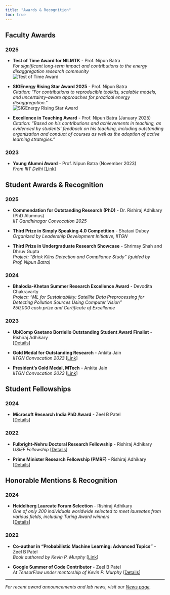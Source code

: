 ```yaml
---
title: "Awards & Recognition"
toc: true
---
```


## Faculty Awards

### 2025
- **Test of Time Award for NILMTK** - Prof. Nipun Batra  
  *For significant long-term impact and contributions to the energy disaggregation research community*  
  ![Test of Time Award](images/awards/nipun-test-time.jpg){.award-image}

- **SIGEnergy Rising Star Award 2025** - Prof. Nipun Batra  
  *Citation: "For contributions to reproducible toolkits, scalable models, and uncertainty-aware approaches for practical energy disaggregation."*  
  ![SIGEnergy Rising Star Award](images/awards/nipun-sigenergy.jpg){.award-image}

- **Excellence in Teaching Award** - Prof. Nipun Batra (January 2025)  
  *Citation: "Based on his contributions and achievements in teaching, as evidenced by students' feedback on his teaching, including outstanding organization and conduct of courses as well as the adoption of active learning strategies."*

### 2023
- **Young Alumni Award** - Prof. Nipun Batra (November 2023)  
  *From IIIT Delhi* [[Link](https://x.com/nipun_batra/status/1702672278436135241)]

## Student Awards & Recognition

### 2025
- **Commendation for Outstanding Research (PhD)** - Dr. Rishiraj Adhikary (PhD Alumnus)  
  *IIT Gandhinagar Convocation 2025*

- **Third Prize in Simply Speaking 4.0 Competition** - Shataxi Dubey  
  *Organized by Leadership Development Initiative, IITGN*

- **Third Prize in Undergraduate Research Showcase** - Shrimay Shah and Dhruv Gupta  
  *Project: "Brick Kilns Detection and Compliance Study" (guided by Prof. Nipun Batra)*

### 2024
- **Bhalodia-Khetan Summer Research Excellence Award** - Devodita Chakravarty  
  *Project: "ML for Sustainability: Satellite Data Preprocessing for Detecting Pollution Sources Using Computer Vision"*  
  *₹50,000 cash prize and Certificate of Excellence*

### 2023
- **UbiComp Gaetano Borriello Outstanding Student Award Finalist** - Rishiraj Adhikary  
  [[Details](https://ubicomp.org/sc/awards.html)]

- **Gold Medal for Outstanding Research** - Ankita Jain  
  *IITGN Convocation 2023* [[Link](https://iitgn.ac.in/convocation/archives/2023/)]

- **President's Gold Medal, MTech** - Ankita Jain  
  *IITGN Convocation 2023* [[Link](https://iitgn.ac.in/convocation/archives/2023/)]

## Student Fellowships

### 2024
- **Microsoft Research India PhD Award** - Zeel B Patel  
  [[Details](https://www.microsoft.com/en-us/research/lab/microsoft-research-india/)]

### 2022
- **Fulbright-Nehru Doctoral Research Fellowship** - Rishiraj Adhikary  
  *USIEF Fellowship* [[Details](https://www.usief.org.in/Fulbright-Nehru-Doctoral-Research-Fellowships.aspx)]

- **Prime Minister Research Fellowship (PMRF)** - Rishiraj Adhikary  
  [[Details](https://www.pmrf.in/)]

## Honorable Mentions & Recognition

### 2024
- **Heidelberg Laureate Forum Selection** - Rishiraj Adhikary  
  *One of only 200 individuals worldwide selected to meet laureates from various fields, including Turing Award winners*  
  [[Details](https://www.heidelberg-laureate-forum.org/forum/11th-hlf-2024.html)]

### 2022
- **Co-author in "Probabilistic Machine Learning: Advanced Topics"** - Zeel B Patel  
  *Book authored by Kevin P. Murphy* [[Link](https://probml.github.io/pml-book/book2.html)]

- **Google Summer of Code Contributor** - Zeel B Patel  
  *At TensorFlow under mentorship of Kevin P. Murphy* [[Details](https://www.tensorflow.org/)]

---

*For recent award announcements and lab news, visit our [News page](news.qmd).*